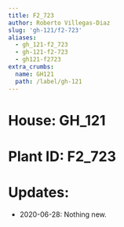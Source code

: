```yaml
---
title: F2_723
author: Roberto Villegas-Diaz
slug: 'gh-121/f2-723'
aliases:
  - gh_121-f2_723
  - gh-121-f2-723
  - gh121-f2723
extra_crumbs:
  name: GH121
  path: /label/gh-121
---
```


# **House**: GH_121
# **Plant ID**: F2_723
# **Updates**: 
 - 2020-06-28: Nothing new.
